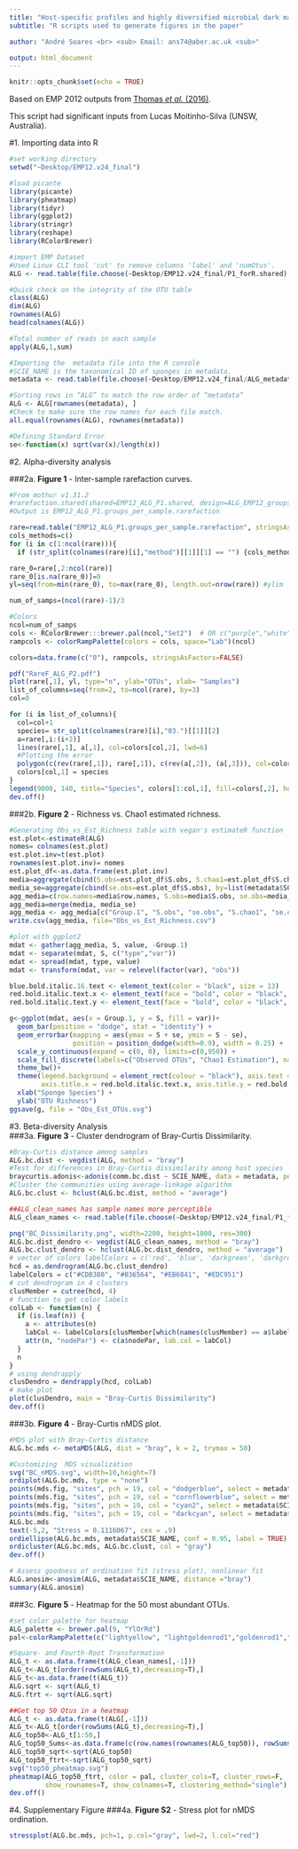 ```yaml
---
title: "Host-specific profiles and highly diversified microbial dark matter in marine sponge symbiont communities"
subtitle: "R scripts used to generate figures in the paper"

author: "André Soares <br> <sub> Email: ans74@aber.ac.uk <sub>"

output: html_document
---
```


```r
knitr::opts_chunk$set(echo = TRUE)
```

Based on EMP 2012 outputs from [Thomas *et al.* (2016)](http://www.nature.com/articles/ncomms11870).

This script had significant inputs from Lucas Moitinho-Silva (UNSW, Australia).

#1. Importing data into R

```r
#set working directory
setwd("~Desktop/EMP12.v24_final")

#load picante
library(picante)
library(pheatmap)
library(tidyr)
library(ggplot2)
library(stringr)
library(reshape)
library(RColorBrewer)

#import EMP Dataset
#Used Linux CLI tool 'cut' to remove columns 'label' and 'numOtus'.
ALG <- read.table(file.choose(~Desktop/EMP12.v24_final/P1_forR.shared), header = TRUE, row.names = 1)

#Quick check on the integrity of the OTU table
class(ALG)
dim(ALG)
rownames(ALG)
head(colnames(ALG))

#Total number of reads in each sample
apply(ALG,1,sum)

#Importing the  metadata file into the R console
#SCIE_NAME is the taxonomical ID of sponges in metadata.
metadata <- read.table(file.choose(~Desktop/EMP12.v24_final/ALG_metadata.tsv), header = TRUE, row.names = 1, sep='\t')

#Sorting rows in “ALG” to match the row order of “metadata”
ALG <- ALG[rownames(metadata), ]
#Check to make sure the row names for each file match.
all.equal(rownames(ALG), rownames(metadata))

#Defining Standard Error
se<-function(x) sqrt(var(x)/length(x))
```

#2. Alpha-diversity analysis

###2a. **Figure 1** - Inter-sample rarefaction curves.
```r
#From mothur v1.31.2
#rarefaction.shared(shared=EMP12_ALG_P1.shared, design=ALG_EMP12_groups.design, iters=1500)
#Output is EMP12_ALG_P1.groups_per_sample.rarefaction

rare=read.table("EMP12_ALG_P1.groups_per_sample.rarefaction", stringsAsFactors=F, header=T)
cols_methods=c()
for (i in c(1:ncol(rare))){
  if (str_split(colnames(rare)[i],"method")[[1]][1] == "") {cols_methods=append(cols_methods,1)}}

rare_0=rare[,2:ncol(rare)]
rare_0[is.na(rare_0)]=0
yl=seq(from=min(rare_0), to=max(rare_0), length.out=nrow(rare)) #ylim

num_of_samps=(ncol(rare)-1)/3

#Colors
ncol=num_of_samps
cols <- RColorBrewer:::brewer.pal(ncol,"Set2")  # OR c("purple","white","orange")  
rampcols <- colorRampPalette(colors = cols, space="Lab")(ncol)

colors=data.frame(c("0"), rampcols, stringsAsFactors=FALSE)

pdf("RareF_ALG_P2.pdf")
plot(rare[,1], yl, type="n", ylab="OTUs", xlab= "Samples")
list_of_columns=seq(from=2, to=ncol(rare), by=3)
col=0

for (i in list_of_columns){
  col=col+1  
  species= str_split(colnames(rare)[i],"03.")[[1]][2]
  a=rare[,i:(i+2)]
  lines(rare[,1], a[,1], col=colors[col,2], lwd=6) 
  #Plotting the error
  polygon(c(rev(rare[,1]), rare[,1]), c(rev(a[,2]), (a[,3])), col=colors[col,2], density=60, lty="dashed", border = NA)
  colors[col,1] = species
}
legend(9000, 140, title="Species", colors[1:col,1], fill=colors[,2], horiz=F, cex=0.7) 
dev.off()
```

###2b. **Figure 2** - Richness vs. Chao1 estimated richness.

```r
#Generating Obs_vs_Est_Richness table with vegan's estimateR function
est.plot<-estimateR(ALG)
nomes= colnames(est.plot)
est.plot.inv=t(est.plot)
rownames(est.plot.inv)= nomes
est.plot_df<-as.data.frame(est.plot.inv)
media=aggregate(cbind(S.obs=est.plot_df$S.obs, S.chao1=est.plot_df$S.chao1,  se.chao1=est.plot_df$se.chao1), by=list(metadata$SCIE_NAME), mean)
media_se=aggregate(cbind(se.obs=est.plot_df$S.obs), by=list(metadata$SCIE_NAME), se)
agg_media=c(row.names=media$row.names, S.obs=media$S.obs, se.obs=media_se$se.obs, S.chao1=media$S.chao1, se.chao1=media$se.chao1)
agg_media=merge(media, media_se)
agg_media <- agg_media[c("Group.1", "S.obs", "se.obs", "S.chao1", "se.chao1")]
write.csv(agg_media, file="Obs_vs_Est_Richness.csv")

#plot with ggplot2
mdat <- gather(agg_media, S, value, -Group.1)
mdat <- separate(mdat, S, c("type","var"))
mdat <- spread(mdat, type, value)
mdat <- transform(mdat, var = relevel(factor(var), "obs"))

blue.bold.italic.16.text <- element_text(color = "black", size = 13)
red.bold.italic.text.x <- element_text(face = "bold", color = "black", size=16, vjust=0)
red.bold.italic.text.y <- element_text(face = "bold", color = "black", size=16, vjust=1)

g<-ggplot(mdat, aes(x = Group.1, y = S, fill = var))+
  geom_bar(position = "dodge", stat = "identity") +
  geom_errorbar(mapping = aes(ymax = S + se, ymin = S - se),
                position = position_dodge(width=0.9), width = 0.25) +
  scale_y_continuous(expand = c(0, 0), limits=c(0,950)) +
  scale_fill_discrete(labels=c("Observed OTUs", "Chao1 Estimation"), name="OTU Counts") +
  theme_bw()+
  theme(legend.background = element_rect(colour = "black"), axis.text = blue.bold.italic.16.text, 
        axis.title.x = red.bold.italic.text.x, axis.title.y = red.bold.italic.text.y) +
  xlab("Sponge Species") +
  ylab("OTU Richness")
ggsave(g, file = "Obs_Est_OTUs.svg")
```

#3. Beta-diversity Analysis  
###3a. **Figure 3** - Cluster dendrogram of Bray-Curtis Dissimilarity.

```r
#Bray-Curtis distance among samples
ALG.bc.dist <- vegdist(ALG, method = "bray")
#Test for differences in Bray-Curtis dissimilarity among host species
braycurtis.adonis<-adonis(comm.bc.dist ~ SCIE_NAME, data = metadata, perm=1e3)
#Cluster the communities using average-linkage algorithm
ALG.bc.clust <- hclust(ALG.bc.dist, method = "average")

##ALG_clean_names has sample names more perceptible
ALG_clean_names <- read.table(file.choose(~Desktop/EMP12.v24_final/P1_forR.shared), header = TRUE, row.names = 1)

png("BC_Dissimilarity.png", width=2200, height=1800, res=300)
ALG.bc.dist_dendro <- vegdist(ALG_clean_names, method = "bray")
ALG.bc.clust_dendro <- hclust(ALG.bc.dist_dendro, method = "average")
# vector of colors labelColors = c('red', 'blue', 'darkgreen', 'darkgrey','purple')
hcd = as.dendrogram(ALG.bc.clust_dendro)
labelColors = c("#CDB380", "#036564", "#EB6841", "#EDC951")
# cut dendrogram in 4 clusters
clusMember = cutree(hcd, 4)
# function to get color labels
colLab <- function(n) {
  if (is.leaf(n)) {
    a <- attributes(n)
    labCol <- labelColors[clusMember[which(names(clusMember) == a$label)]]
    attr(n, "nodePar") <- c(a$nodePar, lab.col = labCol)
  }
  n
}
# using dendrapply
clusDendro = dendrapply(hcd, colLab)
# make plot
plot(clusDendro, main = "Bray-Curtis Dissimilarity")
dev.off()
```

###3b. **Figure 4** - Bray-Curtis nMDS plot.

```r
#MDS plot with Bray-Curtis distance
ALG.bc.mds <- metaMDS(ALG, dist = "bray", k = 2, trymax = 50)

#Customizing  MDS visualization
svg("BC_nMDS.svg", width=10,height=7)
ordiplot(ALG.bc.mds, type = "none")
points(mds.fig, "sites", pch = 19, col = "dodgerblue", select = metadata$SCIE_NAME == "Cliona viridis")
points(mds.fig, "sites", pch = 19, col = "cornflowerblue", select = metadata$SCIE_NAME == "Cliona celata complex")
points(mds.fig, "sites", pch = 19, col = "cyan2", select = metadata$SCIE_NAME == "Phorbas fictitius")
points(mds.fig, "sites", pch = 19, col = "darkcyan", select = metadata$SCIE_NAME == "Dysidea fragilis")
ALG.bc.mds
text(-5,2, "Stress = 0.1116067", cex = .9)
ordiellipse(ALG.bc.mds, metadata$SCIE_NAME, conf = 0.95, label = TRUE)
ordicluster(ALG.bc.mds, ALG.bc.clust, col = "gray")
dev.off()

# Assess goodness of ordination fit (stress plot), nonlinear fit
ALG.anosim<-anosim(ALG, metadata$SCIE_NAME, distance ="bray")
summary(ALG.anosim)
```

###3c. **Figure 5** - Heatmap for the 50 most abundant OTUs.

```r
#set color palette for heatmap
ALG_palette <- brewer.pal(9, "YlOrRd")
pal<-colorRampPalette(c("lightyellow", "lightgoldenrod1","goldenrod1","orange","indianred", "red"))(10)

#Square- and Fourth-Root Transformation
ALG_t <- as.data.frame(t(ALG_clean_names[,-1]))
ALG_t<-ALG_t[order(rowSums(ALG_t),decreasing=T),]
ALG_t<-as.data.frame(t(ALG_t))
ALG.sqrt <- sqrt(ALG_t)
ALG.ftrt <- sqrt(ALG.sqrt)

##Get top 50 Otus in a heatmap
ALG_t <- as.data.frame(t(ALG[,-1]))
ALG_t<-ALG_t[order(rowSums(ALG_t),decreasing=T),]
ALG_top50<-ALG_t[1:50,]
ALG_top50_Sums<-as.data.frame(c(row.names(rownames(ALG_top50)), rowSums(ALG_top50)))
ALG_top50_sqrt<-sqrt(ALG_top50)
ALG_top50_ftrt<-sqrt(ALG_top50_sqrt)
svg("top50_pheatmap.svg")
pheatmap(ALG_top50_ftrt, color = pal, cluster_cols=T, cluster_rows=F,
         show_rownames=T, show_colnames=T, clustering_method="single")
dev.off()
```

#4. Supplementary Figure
###4a. **Figure S2** - Stress plot for nMDS ordination.

```r
stressplot(ALG.bc.mds, pch=1, p.col="gray", lwd=2, l.col="red")
```

